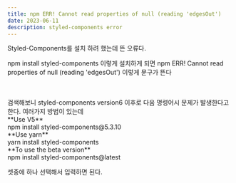 ```yaml
---
title: npm ERR! Cannot read properties of null (reading 'edgesOut')
date: 2023-06-11
description: styled-components error
---
```


Styled-Components를 설치 하려 했는데 뜬 오류다.

npm install styled-components 이렇게 설치하게 되면
npm ERR! Cannot read properties of null (reading 'edgesOut') 이렇게 문구가 뜬다

<br />
<br />
검색해보니 styled-components version6 이후로 다음 명령어시 문제가 발생한다고
한다. 여러가지 방법이 있는데
<br />
**Use V5**
<br /> npm install styled-components@5.3.10
<br /> **Use yarn**
<br /> yarn install styled-components
<br /> **To use the beta version**
<br /> npm install styled-components@latest

<br />

셋중에 하나 선택해서 입력하면 된다.
